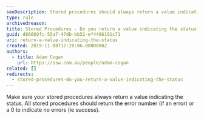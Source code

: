 ```yaml
---
seoDescription: Stored procedures should always return a value indicating the status, with 0 signifying success and error numbers denoting errors.
type: rule
archivedreason:
title: Stored Procedures - Do you return a value indicating the status?
guid: d66669fc-55a7-47db-bb52-ef4496191c71
uri: return-a-value-indicating-the-status
created: 2019-11-08T17:28:06.0000000Z
authors:
  - title: Adam Cogan
    url: https://ssw.com.au/people/adam-cogan
related: []
redirects:
  - stored-procedures-do-you-return-a-value-indicating-the-status
---
```


Make sure your stored procedures always return a value indicating the status. All stored procedures should return the error number (if an error) or a 0 to indicate no errors (ie success).
